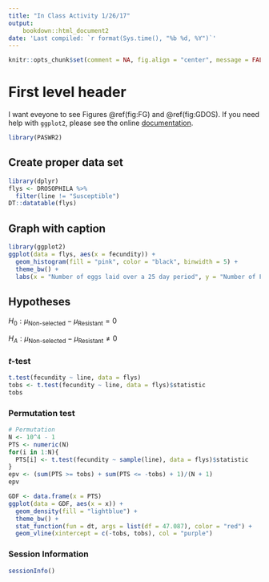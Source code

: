 ```yaml
---
title: "In Class Activity 1/26/17"
output: 
    bookdown::html_document2
date: 'Last compiled: `r format(Sys.time(), "%b %d, %Y")`'
---
```


```r
knitr::opts_chunk$set(comment = NA, fig.align = "center", message = FALSE, warning = FALSE)
```

# First level header {-}

I want eveyone to see Figures \@ref(fig:FG) and \@ref(fig:GDOS).  If you need help with `ggplot2`, please see the online [documentation](http://docs.ggplot2.org/current/).  

```r
library(PASWR2)
```

## Create proper data set {-}

```r
library(dplyr)
flys <- DROSOPHILA %>%
  filter(line != "Susceptible")
DT::datatable(flys)
```

## Graph with caption {-}

```r
library(ggplot2)
ggplot(data = flys, aes(x = fecundity)) +
  geom_histogram(fill = "pink", color = "black", binwidth = 5) +
  theme_bw() + 
  labs(x = "Number of eggs laid over a 25 day period", y = "Number of Flys")
```


## Hypotheses {-}

$H_0: \mu_{\text{Non-selected}} - \mu_{\text{Resistant}} = 0$

$H_A: \mu_{\text{Non-selected}} - \mu_{\text{Resistant}} \ne 0$

### *t*-test {-}

```r
t.test(fecundity ~ line, data = flys)
tobs <- t.test(fecundity ~ line, data = flys)$statistic
tobs
```

### Permutation test {-}

```r
# Permutation
N <- 10^4 - 1
PTS <- numeric(N)
for(i in 1:N){
  PTS[i] <- t.test(fecundity ~ sample(line), data = flys)$statistic
}
epv <- (sum(PTS >= tobs) + sum(PTS <= -tobs) + 1)/(N + 1)
epv
```


```r
GDF <- data.frame(x = PTS)
ggplot(data = GDF, aes(x = x)) + 
  geom_density(fill = "lightblue") + 
  theme_bw() + 
  stat_function(fun = dt, args = list(df = 47.087), color = "red") + 
  geom_vline(xintercept = c(-tobs, tobs), col = "purple")
```


### Session Information {-}

```r
sessionInfo()
```



